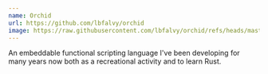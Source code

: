 ```yaml
---
name: Orchid
url: https://github.com/lbfalvy/orchid
image: https://raw.githubusercontent.com/lbfalvy/orchid/refs/heads/master/icon.svg
---
```

An embeddable functional scripting language I've been developing for many years now both as a recreational activity and to learn Rust.